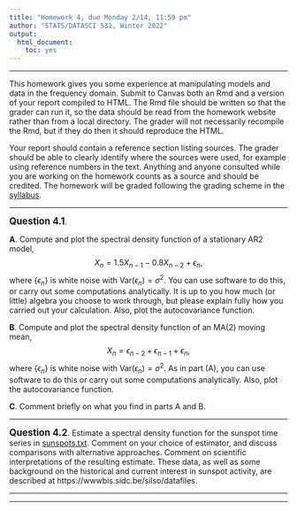 ```yaml
---
title: "Homework 4, due Monday 2/14, 11:59 pm"
author: "STATS/DATASCI 531, Winter 2022"
output:
  html_document:
    toc: yes
---
```


\newcommand\prob{\mathbb{P}}
\newcommand\E{\mathbb{E}}
\newcommand\var{\mathrm{Var}}
\newcommand\cov{\mathrm{Cov}}

-----------

This homework gives you some experience at manipulating models and data in the frequency domain. Submit to Canvas both an Rmd and a version of your report compiled to HTML. The Rmd file should be written so that the grader can run it, so the data should be read from the homework website rather than from a local directory. The grader will not necessarily recompile the Rmd, but if they do then it should reproduce the HTML.

Your report should contain a reference section listing sources. The grader should be able to clearly identify where the sources were used, for example using reference numbers in the text. Anything and anyone consulted while you are working on the homework counts as a source and should be credited. The homework will be graded following the grading scheme in the [syllabus](../syllabus.html).

--------

**<big>Question 4.1</big>**. 

<b>A</b>. Compute and plot the spectral density function of a stationary AR2 model,
$$ X_n =  1.5 X_{n-1} - 0.8X_{n-2} + \epsilon_n,$$
where $\{\epsilon_n\}$ is white noise with $\var(\epsilon_n)=\sigma^2$.
You can use software to do this, or carry out some computations analytically. 
It is up to you how much (or little) algebra you choose to work through, but please explain fully how you carried out your calculation.
Also, plot the autocovariance function.

<b>B</b>. Compute and plot the spectral density function of an MA(2) moving mean,
$$ X_n = \epsilon_{n-2} + \epsilon_{n-1}+\epsilon_n,$$
where $\{\epsilon_n\}$ is white noise with $\var(\epsilon_n)=\sigma^2$.
As in part (A), you can use software to do this or carry out some computations analytically. 
Also, plot the autocovariance function.


<b>C</b>. Comment briefly on what you find in parts A and B.


--------

**<big>Question 4.2</big>**. Estimate a spectral density function for the sunspot time series in [sunspots.txt](sunspots.txt). Comment on your choice of estimator, and discuss comparisons with alternative approaches. Comment on scientific interpretations of the resulting estimate. These data, as well as some background on the historical and current interest in sunspot activity, are described at https://wwwbis.sidc.be/silso/datafiles.



------------

-----------------
